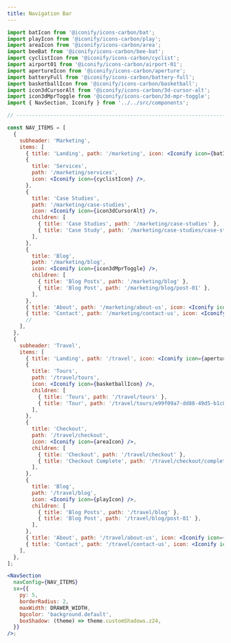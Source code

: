 ```yaml
---
title: Navigation Bar
---
```


<Block>
  <NavSection />
</Block>

```jsx
import batIcon from '@iconify/icons-carbon/bat';
import playIcon from '@iconify/icons-carbon/play';
import areaIcon from '@iconify/icons-carbon/area';
import beeBat from '@iconify/icons-carbon/bee-bat';
import cyclistIcon from '@iconify/icons-carbon/cyclist';
import airport01 from '@iconify/icons-carbon/airport-01';
import apertureIcon from '@iconify/icons-carbon/aperture';
import batteryFull from '@iconify/icons-carbon/battery-full';
import basketballIcon from '@iconify/icons-carbon/basketball';
import icon3dCursorAlt from '@iconify/icons-carbon/3d-cursor-alt';
import icon3dMprToggle from '@iconify/icons-carbon/3d-mpr-toggle';
import { NavSection, Iconify } from '../../src/components';

// ----------------------------------------------------------------------

const NAV_ITEMS = [
  {
    subheader: 'Marketing',
    items: [
      { title: 'Landing', path: '/marketing', icon: <Iconify icon={batIcon} /> },
      {
        title: 'Services',
        path: '/marketing/services',
        icon: <Iconify icon={cyclistIcon} />,
      },
      {
        title: 'Case Studies',
        path: '/marketing/case-studies',
        icon: <Iconify icon={icon3dCursorAlt} />,
        children: [
          { title: 'Case Studies', path: '/marketing/case-studies' },
          { title: 'Case Study', path: '/marketing/case-studies/case-study-01' },
        ],
      },
      {
        title: 'Blog',
        path: '/marketing/blog',
        icon: <Iconify icon={icon3dMprToggle} />,
        children: [
          { title: 'Blog Posts', path: '/marketing/blog' },
          { title: 'Blog Post', path: '/marketing/blog/post-01' },
        ],
      },
      { title: 'About', path: '/marketing/about-us', icon: <Iconify icon={airport01} /> },
      { title: 'Contact', path: '/marketing/contact-us', icon: <Iconify icon={batteryFull} /> },
      //
    ],
  },
  {
    subheader: 'Travel',
    items: [
      { title: 'Landing', path: '/travel', icon: <Iconify icon={apertureIcon} /> },
      {
        title: 'Tours',
        path: '/travel/tours',
        icon: <Iconify icon={basketballIcon} />,
        children: [
          { title: 'Tours', path: '/travel/tours' },
          { title: 'Tour', path: '/travel/tours/e99f09a7-dd88-49d5-b1c8-1daf80c2d7b1' },
        ],
      },
      {
        title: 'Checkout',
        path: '/travel/checkout',
        icon: <Iconify icon={areaIcon} />,
        children: [
          { title: 'Checkout', path: '/travel/checkout' },
          { title: 'Checkout Complete', path: '/travel/checkout/complete' },
        ],
      },
      {
        title: 'Blog',
        path: '/travel/blog',
        icon: <Iconify icon={playIcon} />,
        children: [
          { title: 'Blog Posts', path: '/travel/blog' },
          { title: 'Blog Post', path: '/travel/blog/post-01' },
        ],
      },
      { title: 'About', path: '/travel/about-us', icon: <Iconify icon={cyclistIcon} /> },
      { title: 'Contact', path: '/travel/contact-us', icon: <Iconify icon={beeBat} /> },
    ],
  },
];

<NavSection
  navConfig={NAV_ITEMS}
  sx={{
    py: 5,
    borderRadius: 2,
    maxWidth: DRAWER_WIDTH,
    bgcolor: 'background.default',
    boxShadow: (theme) => theme.customShadows.z24,
  }}
/>;
```
